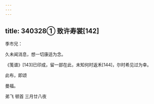 ```yaml
---
---
---
```

title: 340328① 致许寿裳[142]
---




季巿兄：

久未闻消息，想一切康适为念。

《笺谱》[143]已印成，留一部在此，未知何时返禾[144]，尔时希见过为幸。

此布，即颂

曼福。

弟飞 顿首 三月廿八夜